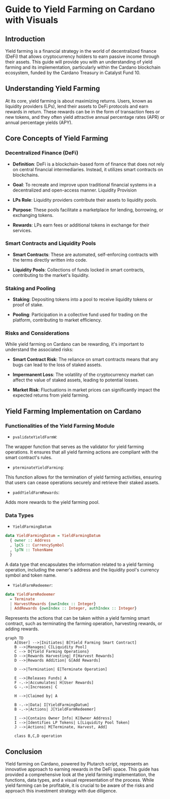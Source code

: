 # Guide to Yield Farming on Cardano with Visuals

## Introduction

Yield farming is a financial strategy in the world of decentralized finance (DeFi) that allows cryptocurrency holders to earn passive income through their assets. This guide will provide you with an understanding of yield farming and its implementation, particularly within the Cardano blockchain ecosystem, funded by the Cardano Treasury in Catalyst Fund 10.

## Understanding Yield Farming

At its core, yield farming is about maximizing returns. Users, known as liquidity providers (LPs), lend their assets to DeFi protocols and earn rewards in return. These rewards can be in the form of transaction fees or new tokens, and they often yield attractive annual percentage rates (APR) or annual percentage yields (APY).

## Core Concepts of Yield Farming

### Decentralized Finance (DeFi)

- **Definition**: DeFi is a blockchain-based form of finance that does not rely on central financial intermediaries. Instead, it utilizes smart contracts on blockchains.

- **Goal**: To recreate and improve upon traditional financial systems in a decentralized and open-access manner.
  Liquidity Provision

- **LPs Role**: Liquidity providers contribute their assets to liquidity pools.

- **Purpose**: These pools facilitate a marketplace for lending, borrowing, or exchanging tokens.

- **Rewards**: LPs earn fees or additional tokens in exchange for their services.

### Smart Contracts and Liquidity Pools

- **Smart Contracts**: These are automated, self-enforcing contracts with the terms directly written into code.

- **Liquidity Pools**: Collections of funds locked in smart contracts, contributing to the market's liquidity.

### Staking and Pooling

- **Staking**: Depositing tokens into a pool to receive liquidity tokens or proof of stake.

- **Pooling**: Participation in a collective fund used for trading on the platform, contributing to market efficiency.

### Risks and Considerations

While yield farming on Cardano can be rewarding, it's important to understand the associated risks:

- **Smart Contract Risk**: The reliance on smart contracts means that any bugs can lead to the loss of staked assets.

- **Impermanent Loss**: The volatility of the cryptocurrency market can affect the value of staked assets, leading to potential losses.

- **Market Risk**: Fluctuations in market prices can significantly impact the expected returns from yield farming.

## Yield Farming Implementation on Cardano

### Functionalities of the Yield Farming Module

- `pvalidateYieldFarmW`:

The wrapper function that serves as the validator for yield farming operations. It ensures that all yield farming actions are compliant with the smart contract's rules.

- `pterminateYieldFarming`:

This function allows for the termination of yield farming activities, ensuring that users can cease operations securely and retrieve their staked assets.

- `paddYieldFarmRewards`:

Adds more rewards to the yield farming pool.

### Data Types

- `YieldFarmingDatum`

```haskell
data YieldFarmingDatum = YieldFarmingDatum
  { owner :: Address
  , lpCS :: CurrencySymbol
  , lpTN :: TokenName
  }
```

A data type that encapsulates the information related to a yield farming operation, including the owner's address and the liquidity pool's currency symbol and token name.

- `YieldFarmRedeemer`:

```haskell
data YieldFarmRedeemer
  = Terminate
  | HarvestRewards {ownIndex :: Integer}
  | AddRewards {ownIndex :: Integer, authIndex :: Integer}
```

Represents the actions that can be taken within a yield farming smart contract, such as terminating the farming operation, harvesting rewards, or adding rewards.

```mermaid
graph TD
    A[User] -->|Initiates| B[Yield Farming Smart Contract]
    B -->|Manages| C[Liquidity Pool]
    C --> D{Yield Farming Operations}
    D -->|Rewards Harvesting| F[Harvest Rewards]
    D -->|Rewards Addition| G[Add Rewards]

    D -->|Termination| E[Terminate Operation]

    E -->|Releases Funds| A
    F -.->|Accumulates| H[User Rewards]
    G -.->|Increases| C

    H -->|Claimed by| A

    B -.->|Data| I[YieldFarmingDatum]
    B -.->|Actions| J[YieldFarmRedeemer]

    I -->|Contains Owner Info| K[Owner Address]
    I -->|Identifies LP Tokens| L[Liquidity Pool Token]
    J -->|Actions| M[Terminate, Harvest, Add]

    class B,C,D operation
```

## Conclusion

Yield farming on Cardano, powered by Plutarch script, represents an innovative approach to earning rewards in the DeFi space. This guide has provided a comprehensive look at the yield farming implementation, the functions, data types, and a visual representation of the process. While yield farming can be profitable, it is crucial to be aware of the risks and approach this investment strategy with due diligence.
